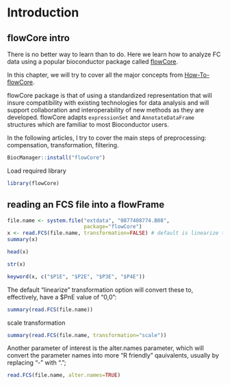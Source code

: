 # Introduction

## flowCore intro

There is no better way to learn than to do. Here we learn how to analyze FC data using a popular bioconductor package called [flowCore](https://www.bioconductor.org/packages/release/bioc/html/flowCore.html).

In this chapter, we will try to cover all the major concepts from [How-To-flowCore](https://www.bioconductor.org/packages/release/bioc/vignettes/flowCore/inst/doc/HowTo-flowCore.pdf).

flowCore package is that of using a standardized representation that will insure compatibility with existing technologies for data analysis and will support collaboration and interoperability of new methods as they are developed. flowCore adapts `expressionSet` and `AnnotateDataFrame` structures which are familiar to most Bioconductor users.

In the following articles, I try to cover the main steps of preprocessing: compensation, transformation, filtering.

```r
BiocManager::install("flowCore")
```

Load required library

```r
library(flowCore)
```

## reading an FCS file into a flowFrame

```r
file.name <- system.file("extdata", "0877408774.B08",
                         package="flowCore")
x <- read.FCS(file.name, transformation=FALSE) # default is linearize transformation
summary(x)
```

```r
head(x)
```

```r
str(x)
```

```r
keyword(x, c("$P1E", "$P2E", "$P3E", "$P4E"))
```

The default "linearize" transformation option will convert these to, effectively, have a \$PnE value of "0,0":

```r
summary(read.FCS(file.name))
```

scale transformation

```r
summary(read.FCS(file.name, transformation="scale"))
```

Another parameter of interest is the alter.names parameter, which will convert the parameter names into more "R friendly" qauivalents, usually by replacing "-" with ".";

```r
read.FCS(file.name, alter.names=TRUE)
```
